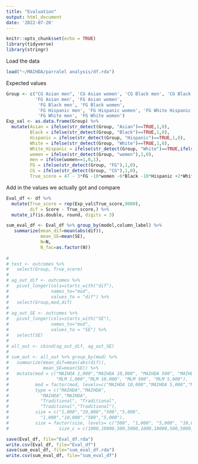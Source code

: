 ```yaml
---
title: "Evaluation"
output: html_document
date: '2022-07-20'
---
```


```r
knitr::opts_chunk$set(echo = TRUE)
library(tidyverse)
library(stringr)
```

Load the data
```r
load("~/MAIHDA/parralel analysis/df.rda")
```

Expected values
```r
Group <- c("CG Asian men", 'CG Asian women', 'CG Black men', 'CG Black women', 'CG Hispanic men', 'CG Hispanic women', 'CG White Hispanic men', 'CG White Hispanic women', 'CG White men', 'CG White women', 
           'FG Asian men', 'FG Asian women', 
            'FG Black men', 'FG Black women', 
            'FG Hispanic men', 'FG Hispanic women', 'FG White Hispanic men', 'FG White Hispanic women',
            'FG White men', 'FG White women')
Exp_val <- as.data.frame(Group) %>%
  mutate(Asian = ifelse(str_detect(Group, "Asian")==TRUE,1,0),
         Black = ifelse(str_detect(Group, "Black")==TRUE,1,0),
         Hispanic = ifelse(str_detect(Group, "Hispanic")==TRUE,1,0),
         White = ifelse(str_detect(Group, "White")==TRUE,1,0),
         White_Hispanic = ifelse(str_detect(Group, "White")==TRUE,ifelse(str_detect(Group, "Hispanic")==TRUE,1,0),0),
         women = ifelse(str_detect(Group, "women"),1,0),
         men = ifelse(women==1,0,1),
         FG = ifelse(str_detect(Group, "FG"),1,0),
         CG = ifelse(str_detect(Group, "CG"),1,0),
         True_score = 47 - 3*FG -10*women -6*Black -10*Hispanic +2*White +3*FG*women +1*White*Hispanic -1*FG*Black +2*FG*Hispanic +2*FG*White -2*women*Black + 1*women*Hispanic -4*women*White - 1*FG*White*Hispanic + 5*women*White*Hispanic + 4*FG*women*Black + 1*FG*women*White - 1* FG*women*White*Hispanic)
```

Add in the values we actually got and compare
```r
Eval_df <- df %>%
  mutate(True_score = rep(Exp_val$True_score,9000),
         dif = Score - True_score,) %>%
  mutate_if(is.double, round, digits = 3)

sum_eval_df <- Eval_df %>% group_by(model,column_label) %>%
   summarize(mean_dif=mean(abs(dif)),
             mean_SE=mean(SE),
             N=N,
             N_fac=as.factor(N))
  
# 
# test <- outcomes %>%
#   select(Group, True_score)
# 
# ag_out_dif <- outcomes %>% 
#   pivot_longer(cols=starts_with("dif"),
#                names_to="mod",
#                values_to = "dif") %>%
#   select(Group,mod,dif)
# 
# ag_out_SE <- outcomes %>% 
#   pivot_longer(cols=starts_with("SE"),
#                names_to="mod",
#                values_to = "SE") %>%
#   select(SE)
#  
# all_out <- cbind(ag_out_dif, ag_out_SE)
# 
# sum_out <- all_out %>% group_by(mod) %>%
#   summarize(mean_dif=mean(abs(dif)),
#             mean_SE=mean(SE)) %>%
#   mutate(mod = c("MAIHDA 1,000","MAIHDA 10,000", "MAIHDA 500", "MAIHDA 5,000", 
#                  "MLM 1,000","MLM 10,000", "MLM 500", "MLM 5,000"),
#          mod = factor(mod, levels=c("MAIHDA 10,000","MAIHDA 5,000","MAIHDA 1,000","MAIHDA 500", "MLM 10,000", "MLM 5,000", "MLM 1,000", "MLM 500")),
#          type = c("MAIHDA","MAIHDA",
#            "MAIHDA","MAIHDA", 
#            "Traditional", "Traditional", 
#            "Traditional","Traditional"),
#          size = c("1,000","10,000","500","5,000", 
#            "1,000","10,000","500","5,000"),
#          size = factor(size, levels= c("500", "1,000", "5,000", "10,000")),
#                   size_c = c(1000,10000,500,5000,1000,10000,500,5000))

save(Eval_df, file="Eval_df.rda")
write.csv(Eval_df, file="Eval_df")
save(sum_eval_df, file="sum_eval_df.rda")
write.csv(sum_eval_df, file="sum_eval_df")
```


